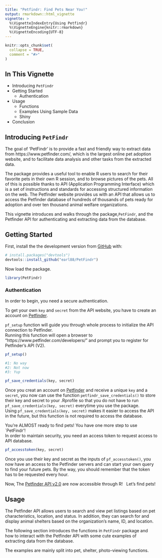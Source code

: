 ```yaml
---
title: "Petfindr: Find Pets Near You!"
output: rmarkdown::html_vignette
vignette: >
  %\VignetteIndexEntry{Using Petfindr}
  %\VignetteEngine{knitr::rmarkdown}
  %\VignetteEncoding{UTF-8}
---
```


```r
knitr::opts_chunk$set(
  collapse = TRUE,
  comment = "#>"
)
```


## In This Vignette

* Introducing `PetFindr`
* Getting Started
    + Authentication
* Usage
    + Functions
    + Examples Using Sample Data
    + Shiny
* Conclusion







## Introducing `PetFindr`


The goal of 'PetFindr' is to provide a fast and friendly way to extract data from https://www.petfinder.com/, which is the largest online pet adoption website, and to facilitate data analysis and other tasks from the extracted data.\

The package provides a useful tool to enable R users to search for their favorite pets in their own R session, and to browse pictures of the pets. All of this is possible thanks to API (Application Programming Interface) which is a set of instructions and standards for accessing structured information on the web. The Petfinder website provides us with an API that allows us to access the Petfinder database of hundreds of thousands of pets ready for adoption and over ten thousand animal welfare organizations. \

This vignette introduces and walks through the package,`PetFindr`, and the Petfinder API for authenticating and extracting data from the database.\


## Getting Started

First, install the  the development version from [GitHub](https://github.com/) with:

``` r
# install.packages("devtools")
devtools::install_github("earl88/PetFindr")
```


Now load the package. 

```r
library(PetFindr)
```


### Authentication

In order to begin, you need a secure authentication. \

To get your own `key` and `secret` from the API website, you have to create an account on [Petfinder](https://www.petfinder.com/user/register/).\

`pf_setup` function will guide you through whole process to initialize the API connection to Petfinder.\
Running this function will open a browser to "https://www.petfinder.com/developers/" and prompt you to register for Petfinder's API (V2).

```r
pf_setup()

```


```r
#1: No way
#2: Not now
#3: Yup

```


```r
pf_save_credentials(key, secret)
````

Once you creat an account on [Petfinder](https://www.petfinder.com/) and receive a unique `key` and a `secret`, you now can use the function `petfindr_save_credentials()` to store their key and secret to your .Rprofile so that you do not have to run `pf_save_credentials(key, secret)` everytime you use the package.\
Using `pf_save_credentials(key, secret)` makes it easier to access the API in the future, but this function is not required to access the database.  \


You're ALMOST ready to find pets! You have one more step to use `PetFindr'! \
In order to maintain security, you need an access token to request access to API database.\

```r
pf_accesstoken(key, secret)
```

Once you use their key and secret as the inputs of `pf_accesstoken()`, you now have an access to the Petfinder servers and can start your own query to find your future pets. By the way, you should remember that the token has to be requested every hour.\


Now, The [Petfinder API v2.0](https://www.petfinder.com/developers/v2/docs/) are now accessible through R! \ 
Let's find pets! \




## Usage


The Petfinder API allows users to search and view pet listings based on pet characteristics, location, and status. In addition, they can search for and display animal shelters based on the organization's name, ID, and location.\

The following section introduces the functions in `PetFindr` package and how to interact with the Petfinder API with some cute examples of extracting data from the database. \

The examples are mainly split into pet, shelter, photo-viewing functions.


### 







